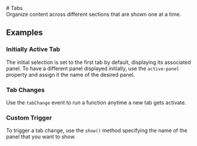 
<Meta of={TabStories} />

<div className="docs-title">
  # Tabs

  <nav>
    <link-design of={JSON.stringify(TabStories)}></link-design>
  </nav>
</div>

<div className="lead">
  Organize content across different sections that are shown one at a time.
</div>

<Canvas sourceState="shown" of={TabStories.Default} />

<Controls of={TabStories.Default} />

## Examples

### Initially Active Tab

The initial selection is set to the first tab by default, displaying its associated panel.
To have a different panel displayed initially,
use the `active-panel` property and assign it the name of the desired panel.

<Canvas of={TabStories.ActivePanel} />

### Tab Changes

Use the `tabChange` event to run a function anytime a new tab gets activate.

<Source
  code={SampleTabChange}
  language="typescript"
/>

### Custom Trigger

To trigger a tab change, use the `show()` method specifying the name of the panel that you want to show.

<Source
  code={SampleCustomTrigger}
  language="typescript"
/>
